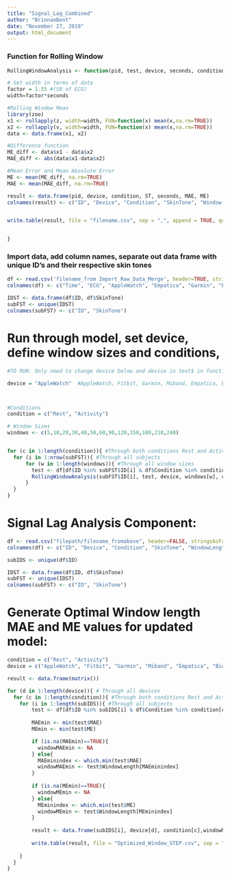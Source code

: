 ```yaml
---
title: "Signal_Lag_Combined"
author: "BrinnaeBent"
date: "November 27, 2019"
output: html_document
---
```


### Function for Rolling Window
```r

RollingWindowAnalysis <- function(pid, test, device, seconds, condition, z, v, ST){

# Set width in terms of data
factor = 1.55 #(SR of ECG) 
width=factor*seconds

#Rolling Window Mean
library(zoo)
x1 <- rollapply(z, width=width, FUN=function(x) mean(x,na.rm=TRUE))
x2 <- rollapply(v, width=width, FUN=function(x) mean(x,na.rm=TRUE))
data <- data.frame(x1, x2)

#Difference function 
ME_diff <- data$x1 - data$x2
MAE_diff <- abs(data$x1-data$x2)

#Mean Error and Mean Absolute Error
ME <- mean(ME_diff, na.rm=TRUE)
MAE <- mean(MAE_diff, na.rm=TRUE)

result <- data.frame(pid, device, condition, ST, seconds, MAE, ME)
colnames(result) <- c("ID", "Device", "Condition", "SkinTone", "Window Length (sec)", "MAE", "ME")


write.table(result, file = "filename.csv", sep = ",", append = TRUE, quote = FALSE, col.names = FALSE, row.names = FALSE)


}
```

### Import data, add column names, separate out data frame with unique ID's and their respective skin tones

```r
df <- read.csv('filename_from Import_Raw_Data_Merge', header=TRUE, stringsAsFactors = FALSE)
colnames(df) <- c("Time", "ECG", "AppleWatch", "Empatica", "Garmin", "Fitbit", "Miband", "Biovotion", "ID", "SkinTone", "Condition")

IDST <- data.frame(df$ID, df$SkinTone)
subFST <- unique(IDST)
colnames(subFST) <- c("ID", "SkinTone")
```

# Run through model, set device, define window sizes and conditions,

```r

#TO RUN: Only need to change device below and device in test$ in function call below:

device = "AppleWatch"  #AppleWatch, Fitbit, Garmin, Miband, Empatica, Biovotion



#Conditions
condition = c("Rest", "Activity") 

# Window Sizes
windows <- c(5,10,20,30,40,50,60,90,120,150,180,210,240)


for (c in 1:length(condition)){ #Through both conditions Rest and Activity
  for (i in 1:nrow(subFST)){ #Through all subjects
      for (w in 1:length(windows)){ #Through all window sizes
        test <- df[df$ID %in% subFST$ID[i] & df$Condition %in% condition[c],]
        RollingWindowAnalysis(subFST$ID[i], test, device, windows[w], condition[c], test$ECG, test$AppleWatch, subFST$SkinTone[i])
      }
  }
}
```

# Signal Lag Analysis Component:

```r
df <- read.csv("filepath/filename_fromabove", header=FALSE, stringsAsFactors = FALSE)
colnames(df) <- c("ID", "Device", "Condition", "SkinTone", "WindowLength", "MAE", "ME")

subIDS <- unique(df$ID)

IDST <- data.frame(df$ID, df$SkinTone)
subFST <- unique(IDST)
colnames(subFST) <- c("ID", "SkinTone")

```

# Generate Optimal Window length MAE and ME values for updated model:

```r
condition = c("Rest", "Activity") 
device = c("AppleWatch", "Fitbit", "Garmin", "Miband", "Empatica", "Biovotion")

result <- data.frame(matrix())

for (d in 1:length(device)){ # Through all devices
  for (c in 1:length(condition)){ #Through both conditions Rest and Activity
    for (i in 1:length(subIDS)){ #Through all subjects
        test <- df[df$ID %in% subIDS[i] & df$Condition %in% condition[c] & df$Device %in% device[d],]
        
        MAEmin <- min(test$MAE)
        MEmin <- min(test$ME)

        if (is.na(MAEmin)==TRUE){
          windowMAEmin <- NA
        } else{
          MAEminindex <- which.min(test$MAE)
          windowMAEmin <- test$WindowLength[MAEminindex]
        }
        
        if (is.na(MEmin)==TRUE){
          windowMEmin <- NA
        } else{
          MEminindex <- which.min(test$ME)
          windowMEmin <- test$WindowLength[MEminindex]
        }
        
        result <- data.frame(subIDS[i], device[d], condition[c],windowMAEmin, MAEmin, windowMEmin, MEmin, subFST$SkinTone[i])
        
        write.table(result, file = "Optimized_Window_STEP.csv", sep = ",", append = TRUE, quote = FALSE, col.names = FALSE, row.names = FALSE)
      
    }
  }
}
```
